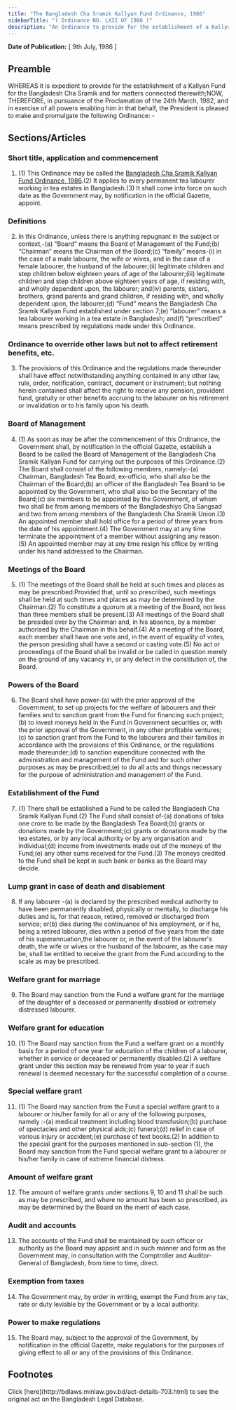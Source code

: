 ```yaml
---
title: "The Bangladesh Cha Sramik Kallyan Fund Ordinance, 1986"
sidebarTitle: "( Ordinance NO. LXII OF 1986 )"
description: "An Ordinance to provide for the establishment of a Kallyan Fund for the Bangladesh Cha Sramik."
---
```


**Date of Publication:** [ 9th July, 1986 ]

## Preamble

WHEREAS it is expedient to provide for the establishment of a Kallyan Fund for the Bangladesh Cha Sramik and for matters connected therewith;NOW, THEREFORE, in pursuance of the Proclamation of the 24th March, 1982, and in exercise of all powers enabling him in that behalf, the President is pleased to make and promulgate the following Ordinance: -

## Sections/Articles

### Short title, application and commencement

1. (1) This Ordinance may be called the [Bangladesh Cha Sramik Kallyan Fund Ordinance, 1986](/act-703.html "Bangladesh Cha Sramik Kallyan Fund Ordinance, 1986").(2) It applies to every permanent tea labourer working in tea estates in Bangladesh.(3) It shall come into force on such date as the Government may, by notification in the official Gazette, appoint.

### Definitions

2. In this Ordinance, unless there is anything repugnant in the subject or context,-(a) “Board” means the Board of Management of the Fund;(b) “Chairman” means the Chairman of the Board;(c) “family” means-(i) in the case of a male labourer, the wife or wives, and in the case of a female labourer, the husband of the labourer;(ii) legitimate children and step children below eighteen years of age of the labourer;(iii) legitimate children and step children above eighteen years of age, if residing with, and wholly dependent upon, the labourer; and(iv) parents, sisters, brothers, grand parents and grand children, if residing with, and wholly dependent upon, the labourer;(d) “Fund” means the Bangladesh Cha Sramik Kallyan Fund established under section 7;(e) “labourer” means a tea labourer working in a tea estate in Bangladesh; and(f) “prescribed” means prescribed by regulations made under this Ordinance.

### Ordinance to override other laws but not to affect retirement benefits, etc.

3. The provisions of this Ordinance and the regulations made thereunder shall have effect notwithstanding anything contained in any other law, rule, order, notification, contract, document or instrument; but nothing herein contained shall affect the right to receive any pension, provident fund, gratuity or other benefits accruing to the labourer on his retirement or invalidation or to his family upon his death.

### Board of Management

4. (1) As soon as may be after the commencement of this Ordinance, the Government shall, by notification in the official Gazette, establish a Board to be called the Board of Management of the Bangladesh Cha Sramik Kallyan Fund for carrying out the purposes of this Ordinance.(2) The Board shall consist of the following members, namely:-(a) Chairman, Bangladesh Tea Board, ex-officio, who shall also be the Chairman of the Board;(b) an officer of the Bangladesh Tea Board to be appointed by the Government, who shall also be the Secretary of the Board;(c) six members to be appointed by the Government, of whom two shall be from among members of the Bangladeshiyo Cha Sangsad and two from among members of the Bangladesh Cha Sramik Union.(3) An appointed member shall hold office for a period of three years from the date of his appointment.(4) The Government may at any time terminate the appointment of a member without assigning any reason.(5) An appointed member may at any time resign his office by writing under his hand addressed to the Chairman.

### Meetings of the Board

5. (1) The meetings of the Board shall be held at such times and places as may be prescribed:Provided that, until so prescribed, such meetings shall be held at such times and places as may be determined by the Chairman.(2) To constitute a quorum at a meeting of the Board, not less than three members shall be present.(3) All meetings of the Board shall be presided over by the Chairman and, in his absence, by a member authorised by the Chairman in this behalf.(4) At a meeting of the Board, each member shall have one vote and, in the event of equality of votes, the person presiding shall have a second or casting vote.(5) No act or proceedings of the Board shall be invalid or be called in question merely on the ground of any vacancy in, or any defect in the constitution of, the Board.

### Powers of the Board

6. The Board shall have power-(a) with the prior approval of the Government, to set up projects for the welfare of labourers and their families and to sanction grant from the Fund for financing such project;(b) to invest moneys held in the Fund in Government securities or, with the prior approval of the Government, in any other profitable ventures;(c) to sanction grant from the Fund to the labourers and their families in accordance with the provisions of this Ordinance, or the regulations made thereunder;(d) to sanction expenditure connected with the administration and management of the Fund and for such other purposes as may be prescribed;(e) to do all acts and things necessary for the purpose of administration and management of the Fund.

### Establishment of the Fund

7. (1) There shall be established a Fund to be called the Bangladesh Cha Sramik Kallyan Fund.(2) The Fund shall consist of-(a) donations of taka one crore to be made by the Bangladesh Tea Board;(b) grants or donations made by the Government;(c) grants or donations made by the tea estates, or by any local authority or by any organisation and individual;(d) income from investments made out of the moneys of the Fund;(e) any other sums received for the Fund.(3) The moneys credited to the Fund shall be kept in such bank or banks as the Board may decide.

### Lump grant in case of death and disablement

8. If any labourer -(a) is declared by the prescribed medical authority to have been permanently disabled, physically or mentally, to discharge his duties and is, for that reason, retired, removed or discharged from service; or(b) dies during the continuance of his employment, or if he, being a retired labourer, dies within a period of five years from the date of his superannuation,the labourer or, in the event of the labourer's death, the wife or wives or the husband of the labourer, as the case may be, shall be entitled to receive the grant from the Fund according to the scale as may be prescribed.

### Welfare grant for marriage

9. The Board may sanction from the Fund a welfare grant for the marriage of the daughter of a deceased or permanently disabled or extremely distressed labourer.

### Welfare grant for education

10. (1) The Board may sanction from the Fund a welfare grant on a monthly basis for a period of one year for education of the children of a labourer, whether in service or deceased or permanently disabled.(2) A welfare grant under this section may be renewed from year to year if such renewal is deemed necessary for the successful completion of a course.

### Special welfare grant

11. (1) The Board may sanction from the Fund a special welfare grant to a labourer or his/her family for all or any of the following purposes, namely :-(a) medical treatment including blood transfusion;(b) purchase of spectacles and other physical aids;(c) funeral;(d) relief in case of various injury or accident;(e) purchase of text books.(2) In addition to the special grant for the purposes mentioned in sub-section (1), the Board may sanction from the Fund special welfare grant to a labourer or his/her family in case of extreme financial distress.

### Amount of welfare grant

12. The amount of welfare grants under sections 9, 10 and 11 shall be such as may be prescribed, and where no amount has been so prescribed, as may be determined by the Board on the merit of each case.

### Audit and accounts

13. The accounts of the Fund shall be maintained by such officer or authority as the Board may appoint and in such manner and form as the Government may, in consultation with the Comptroller and Auditor-General of Bangladesh, from time to time, direct.

### Exemption from taxes

14. The Government may, by order in writing, exempt the Fund from any tax, rate or duty leviable by the Government or by a local authority.

### Power to make regulations

15. The Board may, subject to the approval of the Government, by notification in the official Gazette, make regulations for the purposes of giving effect to all or any of the provisions of this Ordinance.

## Footnotes

<Note>
  Click [here](http://bdlaws.minlaw.gov.bd/act-details-703.html) to see the original act on the Bangladesh Legal Database.
</Note>
